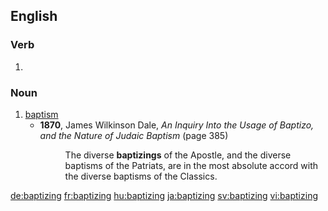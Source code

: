
==English==

===Verb===
{{head|en}}

# {{present participle of|baptize}}

===Noun===
{{en-noun}}

# [[baptism]]
#* '''1870''', James Wilkinson Dale, ''An Inquiry Into the Usage of Baptizo, and the Nature of Judaic Baptism'' (page 385)
#*: The diverse '''baptizings''' of the Apostle, and the diverse baptisms of the Patriats, are in the most absolute accord with the diverse baptisms of the Classics.

[[de:baptizing]]
[[fr:baptizing]]
[[hu:baptizing]]
[[ja:baptizing]]
[[sv:baptizing]]
[[vi:baptizing]]